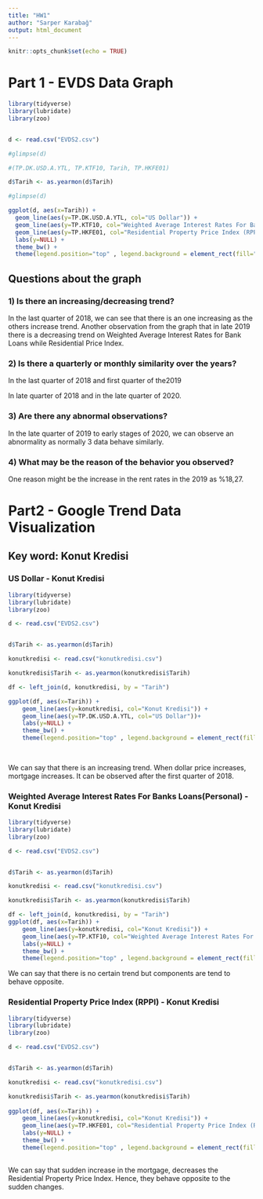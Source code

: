 ```yaml
---
title: "HW1"
author: "Sarper Karabağ"
output: html_document
---
```




```r
knitr::opts_chunk$set(echo = TRUE)
```

# Part 1 - EVDS Data Graph

```r
library(tidyverse)
library(lubridate)
library(zoo)


d <- read.csv("EVDS2.csv")

#glimpse(d)

#(TP.DK.USD.A.YTL, TP.KTF10, Tarih, TP.HKFE01) 

d$Tarih <- as.yearmon(d$Tarih)

#glimpse(d)

ggplot(d, aes(x=Tarih)) + 
  geom_line(aes(y=TP.DK.USD.A.YTL, col="US Dollar")) + 
  geom_line(aes(y=TP.KTF10, col="Weighted Average Interest Rates For Banks Loans - Personal")) + 
  geom_line(aes(y=TP.HKFE01, col="Residential Property Price Index (RPPI)")) +
  labs(y=NULL) +
  theme_bw() +
  theme(legend.position="top" , legend.background = element_rect(fill="gray", linetype="solid"))


```

## Questions about the graph

### 1) Is there an increasing/decreasing trend?

In the last quarter of 2018, we can see that there is an one increasing as the others increase trend. Another observation from the graph that in late 2019 there is a 
decreasing trend on Weighted Average Interest Rates for Bank Loans while Residential 
Price Index.

### 2) Is there a quarterly or monthly similarity over the years?

In the last quarter of 2018 and first quarter of the2019

In late quarter of 2018 and in the late quarter of 2020.

### 3) Are there any abnormal observations?

In the late quarter of 2019 to early stages of 2020, we can observe an abnormality as normally 3 data behave similarly. 

### 4) What may be the reason of the behavior you observed?

One reason might be the increase in the rent rates in the 2019 as %18,27.

# Part2 - Google Trend Data Visualization

## Key word: Konut Kredisi

### US Dollar - Konut Kredisi


```r
library(tidyverse)
library(lubridate)
library(zoo)

d <- read.csv("EVDS2.csv")


d$Tarih <- as.yearmon(d$Tarih)

konutkredisi <- read.csv("konutkredisi.csv")

konutkredisi$Tarih <- as.yearmon(konutkredisi$Tarih)

df <- left_join(d, konutkredisi, by = "Tarih")

ggplot(df, aes(x=Tarih)) + 
    geom_line(aes(y=konutkredisi, col="Konut Kredisi")) +
    geom_line(aes(y=TP.DK.USD.A.YTL, col="US Dollar"))+ 
    labs(y=NULL) +
    theme_bw() +
    theme(legend.position="top" , legend.background = element_rect(fill="gray", linetype="solid"))
    
    
```

 We can say that there is an increasing trend. When dollar price increases, mortgage increases. It can be observed after the first quarter of 2018.


### Weighted Average Interest Rates For Banks Loans(Personal) - Konut Kredisi


```r
library(tidyverse)
library(lubridate)
library(zoo)

d <- read.csv("EVDS2.csv")


d$Tarih <- as.yearmon(d$Tarih)

konutkredisi <- read.csv("konutkredisi.csv")

konutkredisi$Tarih <- as.yearmon(konutkredisi$Tarih)

df <- left_join(d, konutkredisi, by = "Tarih")
ggplot(df, aes(x=Tarih)) + 
    geom_line(aes(y=konutkredisi, col="Konut Kredisi")) +
    geom_line(aes(y=TP.KTF10, col="Weighted Average Interest Rates For Banks Loans - Personal")) +
    labs(y=NULL) +
    theme_bw() +
    theme(legend.position="top" , legend.background = element_rect(fill="gray", linetype="solid"))

```

We can say that there is no certain trend but components are tend to behave opposite.

### Residential Property Price Index (RPPI) - Konut Kredisi

    
```r
library(tidyverse)
library(lubridate)
library(zoo)

d <- read.csv("EVDS2.csv")


d$Tarih <- as.yearmon(d$Tarih)

konutkredisi <- read.csv("konutkredisi.csv")

konutkredisi$Tarih <- as.yearmon(konutkredisi$Tarih)
    
ggplot(df, aes(x=Tarih)) + 
    geom_line(aes(y=konutkredisi, col="Konut Kredisi")) +
    geom_line(aes(y=TP.HKFE01, col="Residential Property Price Index (RPPI)")) +
    labs(y=NULL) +
    theme_bw() +
    theme(legend.position="top" , legend.background = element_rect(fill="gray", linetype="solid"))
    
```

We can say that sudden increase in the mortgage, decreases the Residential Property Price Index. Hence, they behave opposite to the sudden changes.
